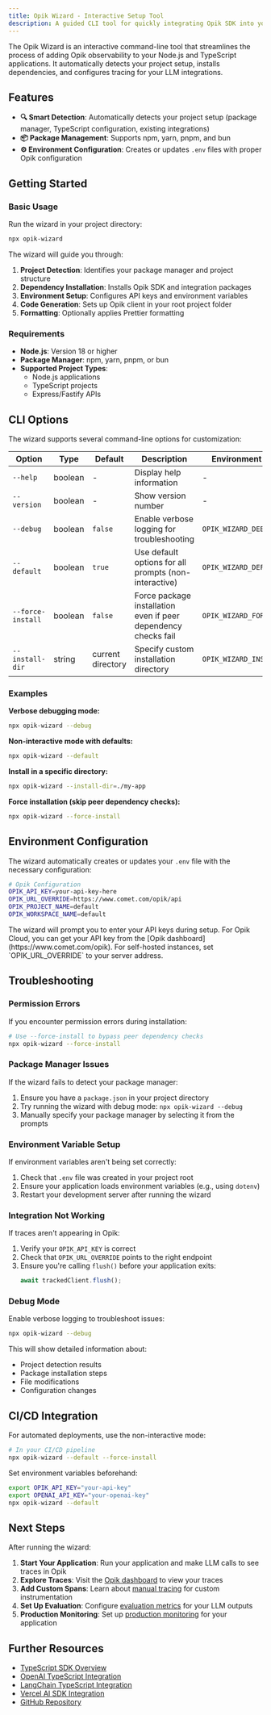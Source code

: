 ```yaml
---
title: Opik Wizard - Interactive Setup Tool
description: A guided CLI tool for quickly integrating Opik SDK into your Node.js/TypeScript projects with automatic configuration and setup.
---
```


The Opik Wizard is an interactive command-line tool that streamlines the process of adding Opik observability to your Node.js and TypeScript applications. It automatically detects your project setup, installs dependencies, and configures tracing for your LLM integrations.

## Features

- **🔍 Smart Detection**: Automatically detects your project setup (package manager, TypeScript configuration, existing integrations)
- **📦 Package Management**: Supports npm, yarn, pnpm, and bun
- **⚙️ Environment Configuration**: Creates or updates `.env` files with proper Opik configuration

## Getting Started

### Basic Usage

Run the wizard in your project directory:

```bash
npx opik-wizard
```

The wizard will guide you through:

1. **Project Detection**: Identifies your package manager and project structure
2. **Dependency Installation**: Installs Opik SDK and integration packages
3. **Environment Setup**: Configures API keys and environment variables
4. **Code Generation**: Sets up Opik client in your root project folder
5. **Formatting**: Optionally applies Prettier formatting

### Requirements

- **Node.js**: Version 18 or higher
- **Package Manager**: npm, yarn, pnpm, or bun
- **Supported Project Types**:
  - Node.js applications
  - TypeScript projects
  - Express/Fastify APIs

## CLI Options

The wizard supports several command-line options for customization:

| Option            | Type    | Default           | Description                                                    | Environment Variable        |
| ----------------- | ------- | ----------------- | -------------------------------------------------------------- | --------------------------- |
| `--help`          | boolean | -                 | Display help information                                       | -                           |
| `--version`       | boolean | -                 | Show version number                                            | -                           |
| `--debug`         | boolean | `false`           | Enable verbose logging for troubleshooting                     | `OPIK_WIZARD_DEBUG`         |
| `--default`       | boolean | `true`            | Use default options for all prompts (non-interactive)          | `OPIK_WIZARD_DEFAULT`       |
| `--force-install` | boolean | `false`           | Force package installation even if peer dependency checks fail | `OPIK_WIZARD_FORCE_INSTALL` |
| `--install-dir`   | string  | current directory | Specify custom installation directory                          | `OPIK_WIZARD_INSTALL_DIR`   |

### Examples

**Verbose debugging mode:**

```bash
npx opik-wizard --debug
```

**Non-interactive mode with defaults:**

```bash
npx opik-wizard --default
```

**Install in a specific directory:**

```bash
npx opik-wizard --install-dir=./my-app
```

**Force installation (skip peer dependency checks):**

```bash
npx opik-wizard --force-install
```

## Environment Configuration

The wizard automatically creates or updates your `.env` file with the necessary configuration:

```bash
# Opik Configuration
OPIK_API_KEY=your-api-key-here
OPIK_URL_OVERRIDE=https://www.comet.com/opik/api
OPIK_PROJECT_NAME=default
OPIK_WORKSPACE_NAME=default
```

<Tip>
  The wizard will prompt you to enter your API keys during setup. For Opik
  Cloud, you can get your API key from the [Opik
  dashboard](https://www.comet.com/opik). For self-hosted instances, set
  `OPIK_URL_OVERRIDE` to your server address.
</Tip>

## Troubleshooting

### Permission Errors

If you encounter permission errors during installation:

```bash
# Use --force-install to bypass peer dependency checks
npx opik-wizard --force-install
```

### Package Manager Issues

If the wizard fails to detect your package manager:

1. Ensure you have a `package.json` in your project directory
2. Try running the wizard with debug mode: `npx opik-wizard --debug`
3. Manually specify your package manager by selecting it from the prompts

### Environment Variable Setup

If environment variables aren't being set correctly:

1. Check that `.env` file was created in your project root
2. Ensure your application loads environment variables (e.g., using `dotenv`)
3. Restart your development server after running the wizard

### Integration Not Working

If traces aren't appearing in Opik:

1. Verify your `OPIK_API_KEY` is correct
2. Check that `OPIK_URL_OVERRIDE` points to the right endpoint
3. Ensure you're calling `flush()` before your application exits:
   ```typescript
   await trackedClient.flush();
   ```

### Debug Mode

Enable verbose logging to troubleshoot issues:

```bash
npx opik-wizard --debug
```

This will show detailed information about:

- Project detection results
- Package installation steps
- File modifications
- Configuration changes

## CI/CD Integration

For automated deployments, use the non-interactive mode:

```bash
# In your CI/CD pipeline
npx opik-wizard --default --force-install
```

Set environment variables beforehand:

```bash
export OPIK_API_KEY="your-api-key"
export OPENAI_API_KEY="your-openai-key"
npx opik-wizard --default
```

## Next Steps

After running the wizard:

1. **Start Your Application**: Run your application and make LLM calls to see traces in Opik
2. **Explore Traces**: Visit the [Opik dashboard](https://www.comet.com/opik) to view your traces
3. **Add Custom Spans**: Learn about [manual tracing](/tracing/log_traces) for custom instrumentation
4. **Set Up Evaluation**: Configure [evaluation metrics](/evaluation/overview) for your LLM outputs
5. **Production Monitoring**: Set up [production monitoring](/production/production_monitoring) for your application

## Further Resources

- [TypeScript SDK Overview](/reference/typescript-sdk/overview)
- [OpenAI TypeScript Integration](/integrations/openai-typescript)
- [LangChain TypeScript Integration](/integrations/langchainjs)
- [Vercel AI SDK Integration](/integrations/vercel-ai-sdk)
- [GitHub Repository](https://github.com/comet-ml/opik)
